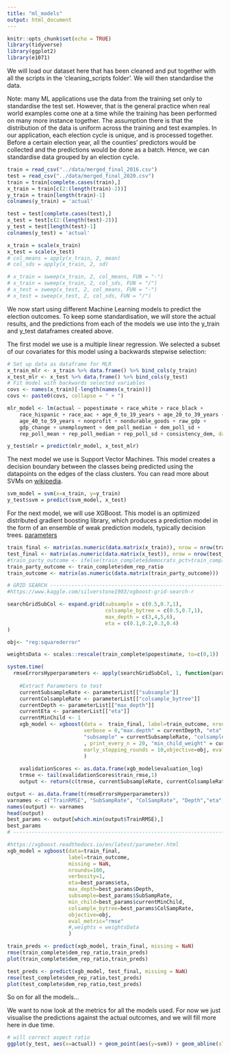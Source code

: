 ```yaml
---
title: "ml_models"
output: html_document
---
```


```r
knitr::opts_chunk$set(echo = TRUE)
library(tidyverse)
library(ggplot2)
library(e1071)
```

We will load our dataset here that has been cleaned and put together with all the scripts in the 'cleaning_scripts folder'. We will then standardise the data.

Note: many ML applications use the data from the training set only to standardise the test set. However, that is the general practice when real world examples come one at a time while the training has been performed on many more instance together. The assumption there is that the distribution of the data is uniform across the training and test examples. In our application, each election cycle is unique, and is processed together. Before a certain election year, all the counties' predictors would be collected and the predictions would be done as a batch. Hence, we can standardise data grouped by an election cycle.

```r
train = read_csv("../data/merged_final_2016.csv")
test = read_csv("../data/merged_final_2020.csv")
train = train[complete.cases(train),]
x_train = train[c(2:(length(train)-2))]
y_train = train[length(train)-1]
colnames(y_train) = 'actual'

test = test[complete.cases(test),]
x_test = test[c(2:(length(test)-2))]
y_test = test[length(test)-1]
colnames(y_test) = 'actual'

x_train = scale(x_train)
x_test = scale(x_test)
# col_means = apply(x_train, 2, mean)
# col_sds = apply(x_train, 2, sd)

# x_train = sweep(x_train, 2, col_means, FUN = "-")
# x_train = sweep(x_train, 2, col_sds, FUN = "/")
# x_test = sweep(x_test, 2, col_means, FUN = "-")
# x_test = sweep(x_test, 2, col_sds, FUN = "/")
```

We now start using different Machine Learning models to predict the election outcomes. To keep some standardisation, we will store the actual results, and the predictions from each of the models we use into the y_train and y_test dataframes created above.

The first model we use is a multiple linear regression. We selected a subset of our covariates for this model using a backwards stepwise selection:
```r
# Set up data as dataframe for MLR
x_train_mlr <- x_train %>% data.frame() %>% bind_cols(y_train)
x_test_mlr <- x_test %>% data.frame() %>% bind_cols(y_test)
# Fit model with backwards selected variables
covs <- names(x_train)[-length(names(x_train))]
covs <- paste0(covs, collapse = " + ")

mlr_model <- lm(actual ~ popestimate + race_white + race_black + 
    race_hispanic + race_aac + age_0_to_19_years + age_20_to_39_years + 
    age_40_to_59_years + nonprofit + nondurable_goods + raw_gdp + 
    gdp_change + unemployment + dem_poll_median + dem_poll_sd + 
    rep_poll_mean + rep_poll_median + rep_poll_sd + consistency_dem, data = x_train_mlr)

y_test$mlr = predict(mlr_model, x_test_mlr)
```


The next model we use is Support Vector Machines. This model creates a decision boundary between the classes being predicted using the datapoints on the edges of the class clusters. You can read more about SVMs on [wikipedia](https://en.wikipedia.org/wiki/Support_vector_machine).
```r
svm_model = svm(x=x_train, y=y_train)
y_test$svm = predict(svm_model, x_test)
```

For the next model, we will use XGBoost. This model is an optimized distributed gradient boosting library, which produces a prediction model in the form of an ensemble of weak prediction models, typically decision trees. [parameters](https://xgboost.readthedocs.io/en/latest/parameter.html)
```r
train_final <- matrix(as.numeric(data.matrix(x_train)), nrow = nrow(train_complete))
test_final <- matrix(as.numeric(data.matrix(x_test)), nrow = nrow(test_complete))
#train_party_outcome <- ifelse(train_complete$democrats_pct>train_complete$republicans_pct,1,0)
train_party_outcome <- train_complete$dem_rep_ratio
train_outcome <- matrix(as.numeric(data.matrix(train_party_outcome)))

# GRID SEARCH -------------------------------------------------------------------------------
#https://www.kaggle.com/silverstone1903/xgboost-grid-search-r

searchGridSubCol <- expand.grid(subsample = c(0.5,0.7,1), 
                                colsample_bytree = c(0.5,0.7,1),
                                max_depth = c(3,4,5,6),
                                eta = c(0.1,0.2,0.3,0.4)
)

obj<- "reg:squarederror"

weightsData <- scales::rescale(train_complete$popestimate, to=c(0,1))

system.time(
  rmseErrorsHyperparameters <- apply(searchGridSubCol, 1, function(parameterList){
    
    #Extract Parameters to test
    currentSubsampleRate <- parameterList[["subsample"]]
    currentColsampleRate <- parameterList[["colsample_bytree"]]
    currentDepth <- parameterList[["max_depth"]]
    currentEta <- parameterList[["eta"]]
    currentMinChild <- 1
    xgb_model <- xgboost(data =  train_final, label=train_outcome, nrounds = 100, 
                         verbose = 0,"max.depth" = currentDepth, "eta" = currentEta,                               
                         "subsample" = currentSubsampleRate, "colsample_bytree" = currentColsampleRate
                         , print_every_n = 20, "min_child_weight" = currentMinChild,
                         early_stopping_rounds = 10,objective=obj, eval_metric="rmse", #weights = weightsData
                         )
    
    xvalidationScores <- as.data.frame(xgb_model$evaluation_log)
    trmse <- tail(xvalidationScores$train_rmse,1)
    output <- return(c(trmse, currentSubsampleRate, currentColsampleRate, currentDepth, currentEta, currentMinChild))}))

output <- as.data.frame(t(rmseErrorsHyperparameters))
varnames <- c("TrainRMSE", "SubSampRate", "ColSampRate", "Depth","eta","currentMinChild")
names(output) <- varnames
head(output)
best_params <- output[which.min(output$TrainRMSE),]
best_params
# -----------------------------------------------------------------------------------------------

#https://xgboost.readthedocs.io/en/latest/parameter.html
xgb_model = xgboost(data=train_final, 
                    label=train_outcome, 
                    missing = NaN,
                    nrounds=100,
                    verbosity=1, 
                    eta=best_params$eta, 
                    max_depth=best_params$Depth, 
                    subsample=best_params$SubSampRate, 
                    min_child=best_params$currentMinChild,
                    colsample_bytree=best_params$ColSampRate,
                    objective=obj, 
                    eval_metric="rmse"
                    #,weights = weightsData
                    )

train_preds <- predict(xgb_model, train_final, missing = NaN)
rmse(train_complete$dem_rep_ratio,train_preds)
plot(train_complete$dem_rep_ratio,train_preds)

test_preds <- predict(xgb_model, test_final, missing = NaN)
rmse(test_complete$dem_rep_ratio,test_preds)
plot(test_complete$dem_rep_ratio,test_preds)
```
 
So on for all the models...

We want to now look at the metrics for all the models used. For now we just visualise the predictions against the actual outcomes, and we will fill more here in due time.
```r
# will correct aspect ratio
ggplot(y_test, aes(x=actual)) + geom_point(aes(y=svm)) + geom_abline(slope=1, intercept = 0, color='red') +ylim(c(0,1))
```


